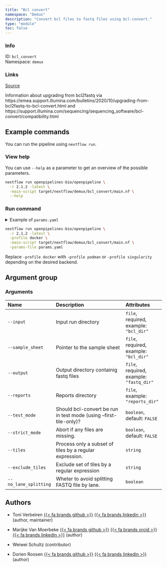 ```yaml
---
title: "Bcl convert"
namespace: "Demux"
description: "Convert bcl files to fastq files using bcl-convert."
type: "module"
toc: false
---
```


::: {.column-margin}

### Info

ID: `bcl_convert`  
Namespace: `demux`

### Links
[Source](https://github.com/openpipelines-bio/openpipeline/blob/2.1.2/src/demux/bcl_convert/config.vsh.yaml){.btn-action .btn-sm .btn-info .btn role="button"}

:::

Information about upgrading from bcl2fastq via
https://emea.support.illumina.com/bulletins/2020/10/upgrading-from-bcl2fastq-to-bcl-convert.html
and https://support.illumina.com/sequencing/sequencing_software/bcl-convert/compatibility.html


## Example commands

You can run the pipeline using `nextflow run`.

### View help

You can use `--help` as a parameter to get an overview of the possible parameters.

```bash
nextflow run openpipelines-bio/openpipeline \
  -r 2.1.2 -latest \
  -main-script target/nextflow/demux/bcl_convert/main.nf \
  --help
```

### Run command

<details>
<summary>Example of `params.yaml`</summary>
```yaml
# Arguments
input: # please fill in - example: "bcl_dir"
sample_sheet: # please fill in - example: "bcl_dir"
# output: "$id.$key.output"
# reports: "$id.$key.reports"
test_mode: false
strict_mode: false
# tiles: "foo"
# exclude_tiles: "foo"
# no_lane_splitting: true

# Nextflow input-output arguments
publish_dir: # please fill in - example: "output/"
# param_list: "my_params.yaml"
```
</details>

```bash
nextflow run openpipelines-bio/openpipeline \
  -r 2.1.2 -latest \
  -profile docker \
  -main-script target/nextflow/demux/bcl_convert/main.nf \
  -params-file params.yaml
```

:::{.callout-note}
Replace `-profile docker` with `-profile podman` or `-profile singularity` depending on the desired backend.
:::

## Argument group

### Arguments

|Name                  |Description                                                       |Attributes                               |
|:----------|:--------------------------------------------------|:--------------------|
|`--input`             |Input run directory                                               |`file`, required, example: `"bcl_dir"`   |
|`--sample_sheet`      |Pointer to the sample sheet                                       |`file`, required, example: `"bcl_dir"`   |
|`--output`            |Output directory containig fastq files                            |`file`, required, example: `"fastq_dir"` |
|`--reports`           |Reports directory                                                 |`file`, example: `"reports_dir"`         |
|`--test_mode`         |Should bcl-convert be run in test mode (using --first-tile-only)? |`boolean`, default: `FALSE`              |
|`--strict_mode`       |Abort if any files are missing.                                   |`boolean`, default: `FALSE`              |
|`--tiles`             |Process only a subset of tiles by a regular expression.           |`string`                                 |
|`--exclude_tiles`     |Exclude set of tiles by a regular expression                      |`string`                                 |
|`--no_lane_splitting` |Wheter to avoid splitting FASTQ file by lane.                     |`boolean`                                |

## Authors


  * Toni Verbeiren [{{< fa brands github >}}](https://github.com/tverbeiren) [{{< fa brands linkedin >}}](https://linkedin.com/in/verbeiren) (author, maintainer)

  * Marijke Van Moerbeke [{{< fa brands github >}}](https://github.com/mvanmoerbeke) [{{< fa brands orcid >}}](https://orcid.org/0000-0002-3097-5621) [{{< fa brands linkedin >}}](https://linkedin.com/in/marijke-van-moerbeke-84303a34) (author)

  * Weiwei Schultz (contributor)

  * Dorien Roosen [{{< fa brands github >}}](https://github.com/dorien-er) [{{< fa brands linkedin >}}](https://linkedin.com/in/dorien-roosen) (author)

